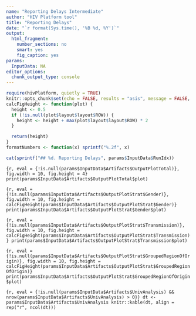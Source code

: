 ```yaml
---
name: "Reporting Delays Intermediate"
author: "HIV Platform tool"
title: "Reporting Delays"
date: "`r format(Sys.time(), '%B %d, %Y')`"
output:
  html_fragment:
    number_sections: no
    smart: yes
    fig_caption: yes
params:
  InputData: NA
editor_options:
  chunk_output_type: console
---
```

```r
require(hivPlatform, quietly = TRUE)
knitr::opts_chunk$set(echo = FALSE, results = "asis", message = FALSE, warning = FALSE, include = TRUE)
calcFigHeight <- function(plot) {
  height <- 0.5
  if (!is.null(plot$layout$layout$ROW)) {
    height <- height + max(plot$layout$layout$ROW) * 2
  }

  return(height)
}
formatNumbers <- function(x) sprintf("%.2f", x)
```

```r
cat(sprintf("## %d. Reporting Delays", params$InputData$RunIdx))
```

```{r, eval = {!is.null(params$InputData$Artifacts$OutputPlotTotal)}, fig.width = 10, fig.height = 4}
print(params$InputData$Artifacts$OutputPlotTotal$plot)
```

```{r, eval = {!is.null(params$InputData$Artifacts$OutputPlotStrat$Gender)}, fig.width = 10, fig.height = calcFigHeight(params$InputData$Artifacts$OutputPlotStrat$Gender)}
print(params$InputData$Artifacts$OutputPlotStrat$Gender$plot)
```

```{r, eval = {!is.null(params$InputData$Artifacts$OutputPlotStrat$Transmission)}, fig.width = 10, fig.height = calcFigHeight(params$InputData$Artifacts$OutputPlotStrat$Transmission)}
print(params$InputData$Artifacts$OutputPlotStrat$Transmission$plot)
```

```{r, eval = {!is.null(params$InputData$Artifacts$OutputPlotStrat$GroupedRegionOfOrigin)}, fig.width = 10, fig.height = calcFigHeight(params$InputData$Artifacts$OutputPlotStrat$GroupedRegionOfOrigin)}
print(params$InputData$Artifacts$OutputPlotStrat$GroupedRegionOfOrigin$plot)
```

```{r, eval = {!is.null(params$InputData$Artifacts$UnivAnalysis) && nrow(params$InputData$Artifacts$UnivAnalysis) > 0}}
dt <- params$InputData$Artifacts$UnivAnalysis
knitr::kable(dt, align = rep("r", ncol(dt)))
```
